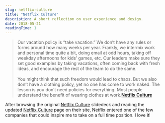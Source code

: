 ```yaml
---
slug: netflix-culture
title: "Netflix Culture"
description: A short reflection on user experience and design.
date: 2018-05-21
readingTime: 1
---
```


>Our vacation policy is “take vacation.” We don’t have any rules or forms around how many weeks per year. Frankly, we intermix work and personal time quite a bit, doing email at odd hours, taking off weekday afternoons for kids’ games, etc. Our leaders make sure they set good examples by taking vacations, often coming back with fresh ideas, and encourage the rest of the team to do the same.<br /><br />You might think that such freedom would lead to chaos. But we also don’t have a clothing policy, yet no one has come to work naked. The lesson is you don’t need policies for everything. Most people understand the benefit of wearing clothes at work.**<a href="https://jobs.netflix.com/culture">Netflix Culture</a>**

After browsing the original <a href="https://www.slideshare.net/reed2001/culture-1798664/2-Netflix_CultureFreedom_Responsibility2">Netflix Culture</a> slidedeck and reading the updated <a href="https://jobs.netflix.com/culture">Netflix Culture</a> page on their site, Netflix entered one of the few companies that could inspire me to take on a full time position. I love it!